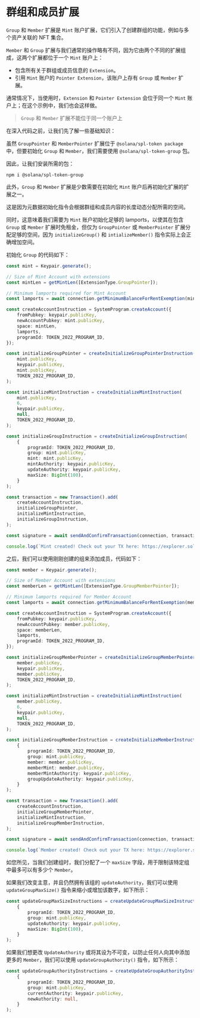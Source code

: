 
# 群组和成员扩展

`Group` 和 `Member` 扩展是 `Mint` 账户扩展，它们引入了创建群组的功能，例如与多个资产关联的 NFT 集合。

<ArticleSection name="初始化铸币账户" id="initializing-the-mint-account" level="h2" />

`Member` 和 `Group` 扩展与我们通常的操作略有不同，因为它由两个不同的扩展组成，这两个扩展都位于一个 `Mint` 账户上：
- 包含所有关于群组或成员信息的 `Extension`。
- 引用 `Mint` 账户的 `Pointer Extension`，该账户上存有 `Group` 或 `Member` 扩展。

通常情况下，当使用时，`Extension` 和 `Pointer Extension` 会位于同一个 `Mint` 账户上；在这个示例中，我们也会这样做。

> `Group` 和 `Member` 扩展不能位于同一个账户上

在深入代码之前，让我们先了解一些基础知识：

虽然 `GroupPointer` 和 `MemberPointer` 扩展位于 `@solana/spl-token package` 中，但要初始化 `Group` 和 `Member`，我们需要使用 `@solana/spl-token-group` 包。

因此，让我们安装所需的包：

```
npm i @solana/spl-token-group
```

此外，`Group` 和 `Member` 扩展是少数需要在初始化 `Mint` 账户后再初始化扩展的扩展之一。

这是因为元数据初始化指令会根据群组和成员内容的长度动态分配所需的空间。

同时，这意味着我们需要为 `Mint` 账户初始化足够的 lamports，以使其在包含 `Group` 或 `Member` 扩展时免租金，但仅为 `GroupPointer` 或 `MemberPointer` 扩展分配足够的空间，因为 `initializeGroup()` 和 `intializeMember()` 指令实际上会正确增加空间。

初始化 `Group` 的代码如下：

```ts
const mint = Keypair.generate();

// Size of Mint Account with extensions
const mintLen = getMintLen([ExtensionType.GroupPointer]);

// Minimum lamports required for Mint Account
const lamports = await connection.getMinimumBalanceForRentExemption(mintLen + TYPE_SIZE + LENGTH_SIZE + TOKEN_GROUP_SIZE);

const createAccountInstruction = SystemProgram.createAccount({
    fromPubkey: keypair.publicKey,
    newAccountPubkey: mint.publicKey,
    space: mintLen,
    lamports,
    programId: TOKEN_2022_PROGRAM_ID,
});

const initializeGroupPointer = createInitializeGroupPointerInstruction(
    mint.publicKey,
    keypair.publicKey,
    mint.publicKey,
    TOKEN_2022_PROGRAM_ID,
);

const initializeMintInstruction = createInitializeMintInstruction(
    mint.publicKey,
    6,
    keypair.publicKey,
    null,
    TOKEN_2022_PROGRAM_ID,
);

const initializeGroupInstruction = createInitializeGroupInstruction(
    {
        programId: TOKEN_2022_PROGRAM_ID,
        group: mint.publicKey,
        mint: mint.publicKey,
        mintAuthority: keypair.publicKey,
        updateAuthority: keypair.publicKey,
        maxSize: BigInt(100),
    }
);

const transaction = new Transaction().add(
    createAccountInstruction,
    initializeGroupPointer,
    initializeMintInstruction,
    initializeGroupInstruction,
);

const signature = await sendAndConfirmTransaction(connection, transaction, [keypair, mint], {commitment: "finalized"});

console.log(`Mint created! Check out your TX here: https://explorer.solana.com/tx/${signature}?cluster=devnet`);
```

之后，我们可以使用刚刚创建的组来添加成员，代码如下：

```ts
const member = Keypair.generate();

// Size of Member Account with extensions
const memberLen = getMintLen([ExtensionType.GroupMemberPointer]);

// Minimum lamports required for Member Account
const lamports = await connection.getMinimumBalanceForRentExemption(memberLen + TYPE_SIZE + LENGTH_SIZE + TOKEN_GROUP_MEMBER_SIZE);

const createAccountInstruction = SystemProgram.createAccount({
    fromPubkey: keypair.publicKey,
    newAccountPubkey: member.publicKey,
    space: memberLen,
    lamports,
    programId: TOKEN_2022_PROGRAM_ID,
});

const initializeGroupMemberPointer = createInitializeGroupMemberPointerInstruction(
    member.publicKey,
    keypair.publicKey,
    member.publicKey,
    TOKEN_2022_PROGRAM_ID,
);

const initializeMintInstruction = createInitializeMintInstruction(
    member.publicKey,
    6,
    keypair.publicKey,
    null,
    TOKEN_2022_PROGRAM_ID,
);

const initializeGroupMemberInstruction = createInitializeMemberInstruction(
    {
        programId: TOKEN_2022_PROGRAM_ID,
        group: mint.publicKey,
        member: member.publicKey,
        memberMint: member.publicKey,
        memberMintAuthority: keypair.publicKey,
        groupUpdateAuthority: keypair.publicKey,
    }
);

const transaction = new Transaction().add(
    createAccountInstruction,
    initializeGroupMemberPointer,
    initializeMintInstruction,
    initializeGroupMemberInstruction,
);

const signature = await sendAndConfirmTransaction(connection, transaction, [keypair, member], {commitment: "finalized"});

console.log(`Member created! Check out your TX here: https://explorer.solana.com/tx/${signature}?cluster=devnet`);
```

<ArticleSection name="更新组的 maxSize" id="updating-the-max-size-for-groups" level="h2" />

如您所见，当我们创建组时，我们分配了一个 `maxSize` 字段，用于限制该特定组中最多可以有多少个 `Member`。

如果我们改变主意，并且仍然拥有该组的 `updateAuthority`，我们可以使用 `updateGroupMaxSize()` 指令来缩小或增加该数字，如下所示：

```ts
const updateGroupMaxSizeInstructions = createUpdateGroupMaxSizeInstruction(
    {
        programId: TOKEN_2022_PROGRAM_ID,
        group: mint.publicKey,
        updateAuthority: keypair.publicKey,
        maxSize: BigInt(100),
    }
);
```

<ArticleSection name="更新组的 updateAuthority" id="updating-the-update-authority-for-groups" level="h2" />

如果我们想更改 `UpdateAuthority` 或将其设为不可变，以防止任何人向其中添加更多的 `Member`，我们可以使用 `updateGroupAuthority()` 指令，如下所示：

```ts
const updateGroupAuthorityInstructions = createUpdateGroupAuthorityInstruction(
    {
        programId: TOKEN_2022_PROGRAM_ID,
        group: mint.publicKey,
        currentAuthority: keypair.publicKey,
        newAuthority: null,
    }
);
```